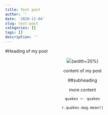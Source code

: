```yaml
---
title: Test post
author: ''
date: '2020-12-04'
slug: test-post
categories: []
tags: []
description: ''
---
```


#Heading of my post 
<center>
![](/post/2020-12-04-test-post_files/785C8A1A-8DF5-406C-A01E-BCB5A5432FAF.jpg)(width=20%)


content of my post 

##subheading 

more content

```R
quakes <- quakes
```

```python
r.quakes.mag.mean()

```


